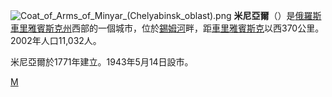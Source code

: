 {{coord|55|04|N|57|33|E|display=title}}
[[File:Coat_of_Arms_of_Minyar_(Chelyabinsk_oblast).png|right]]
'''米尼亞爾'''（{{lang-ru|Минья́р}}）是[[俄羅斯|俄羅斯]][[車里雅賓斯克州|車里雅賓斯克州]]西部的一個城市，位於[[錫姆河|錫姆河]]畔，距[[車里雅賓斯克|車里雅賓斯克]]以西370公里。2002年人口11,032人。

米尼亞爾於1771年建立。1943年5月14日設市。

{{車里雅賓斯克州城市}}

[[Category:車里雅賓斯克州城市|М]]